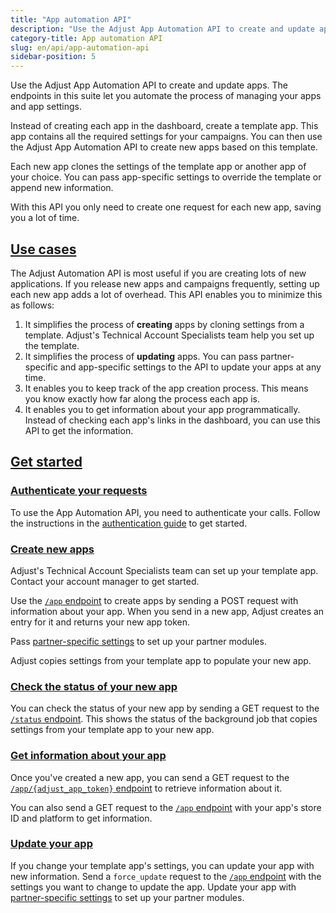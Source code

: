 ```yaml
---
title: "App automation API"
description: "Use the Adjust App Automation API to create and update apps."
category-title: App automation API
slug: en/api/app-automation-api
sidebar-position: 5
---
```


Use the Adjust App Automation API to create and update apps. The endpoints in this suite let you automate the process of managing your apps and app settings.

Instead of creating each app in the dashboard, create a template app. This app contains all the required settings for your campaigns. You can then use the Adjust App Automation API to create new apps based on this template.

Each new app clones the settings of the template app or another app of your choice. You can pass app-specific settings to override the template or append new information.

With this API you only need to create one request for each new app, saving you a lot of time.

## [Use cases](use-cases)

The Adjust Automation API is most useful if you are creating lots of new applications. If you release new apps and campaigns frequently, setting up each new app adds a lot of overhead. This API enables you to minimize this as follows:

1. It simplifies the process of **creating** apps by cloning settings from a template. Adjust's Technical Account Specialists team help you set up the template.
2. It simplifies the process of **updating** apps. You can pass partner-specific and app-specific settings to the API to update your apps at any time.
3. It enables you to keep track of the app creation process. This means you know exactly how far along the process each app is.
4. It enables you to get information about your app programmatically. Instead of checking each app's links in the dashboard, you can use this API to get the information.

## [Get started](get-started)

### [Authenticate your requests](authenticate-your-requests)

To use the App Automation API, you need to authenticate your calls. Follow the instructions in the [authentication guide](/en/api/app-automation-api/authentication) to get started.

### [Create new apps](create-new-apps)

<Callout type="note">

Adjust's Technical Account Specialists team can set up your template app. Contact your account manager to get started.

</Callout>

Use the [`/app` endpoint](/en/api/app-automation-api/app-endpoint) to create apps by sending a POST request with information about your app. When you send in a new app, Adjust creates an entry for it and returns your new app token.

Pass [partner-specific settings](/en/api/app-automation-api/channel-setup) to set up your partner modules.

Adjust copies settings from your template app to populate your new app.

### [Check the status of your new app](check-the-status-of-your-new-app)

You can check the status of your new app by sending a GET request to the [`/status` endpoint](/en/api/app-automation-api/status-endpoint). This shows the status of the background job that copies settings from your template app to your new app.

### [Get information about your app](get-information-about-your-app)

Once you've created a new app, you can send a GET request to the [`/app/{adjust_app_token}` endpoint](/en/api/app-automation-api/app-endpoint#app-token-parameters) to retrieve information about it.

You can also send a GET request to the [`/app` endpoint](/en/api/app-automation-api/app-endpoint) with your app's store ID and platform to get information.

### [Update your app](update-your-app)

If you change your template app's settings, you can update your app with new information. Send a `force_update` request to the [`/app` endpoint](/en/api/app-automation-api/app-endpoint) with the settings you want to change to update the app. Update your app with [partner-specific settings](/en/api/app-automation-api/channel-setup) to set up your partner modules.
